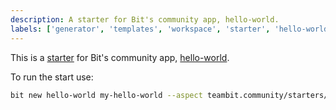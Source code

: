```yaml
---
description: A starter for Bit's community app, hello-world.
labels: ['generator', 'templates', 'workspace', 'starter', 'hello-world']
---
```


This is a [starter](https://bit-dev/reference/starters/create-starter) for Bit's community app, [hello-world](https://bit.cloud/teambit.community/starters/hello-world).

To run the start use:

```bash
bit new hello-world my-hello-world --aspect teambit.community/starters/hello-world
```
